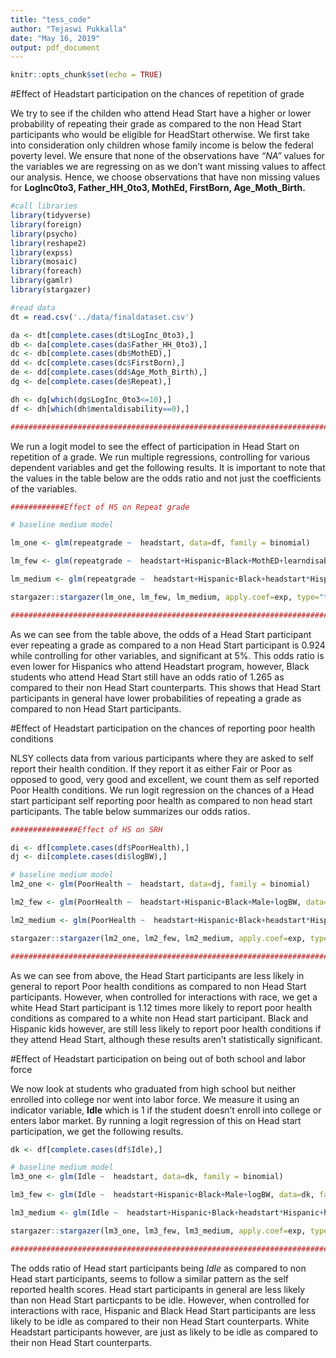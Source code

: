 ```yaml
---
title: "tess_code"
author: "Tejaswi Pukkalla"
date: "May 16, 2019"
output: pdf_document
---
```


```r
knitr::opts_chunk$set(echo = TRUE)
```

#Effect of Headstart participation on the chances of repetition of grade

We try to see if the childen who attend Head Start have a higher or lower probability of repeating their grade as compared to the non Head Start participants who would be eligible for HeadStart otherwise. We first take into consideration only children whose family income is below the federal poverty level. We ensure that none of the observations have *"NA"* values for the variables we are regressing on as we don't want missing values to affect our analysis. Hence, we choose observations that have non missing values for **LogInc0to3, Father_HH_0to3, MothEd, FirstBorn, Age_Moth_Birth.** 
```r
#call libraries
library(tidyverse)
library(foreign)
library(psycho)
library(reshape2)
library(expss)
library(mosaic)
library(foreach)
library(gamlr)
library(stargazer)

#read data
dt = read.csv('../data/finaldataset.csv')

da <- dt[complete.cases(dt$LogInc_0to3),]
db <- da[complete.cases(da$Father_HH_0to3),]
dc <- db[complete.cases(db$MothED),]
dd <- dc[complete.cases(dc$FirstBorn),]
de <- dd[complete.cases(dd$Age_Moth_Birth),]
dg <- de[complete.cases(de$Repeat),]

dh <- dg[which(dg$LogInc_0to3<=10),]
df <- dh[which(dh$mentaldisability==0),]

##########################################################################33
```

We run a logit model to see the effect of participation in Head Start on repetition of a grade. We run multiple regressions, controlling for various dependent variables and get the following results. It is important to note that the values in the table below are the odds ratio and not just the coefficients of the variables.

```r
############Effect of HS on Repeat grade

# baseline medium model

lm_one <- glm(repeatgrade ~  headstart, data=df, family = binomial)

lm_few <- glm(repeatgrade ~  headstart+Hispanic+Black+MothED+learndisability, data=df, family = binomial)

lm_medium <- glm(repeatgrade ~  headstart+Hispanic+Black+headstart*Hispanic+headstart*Black+Male+MothED+learndisability, data=df, family = binomial)

stargazer::stargazer(lm_one, lm_few, lm_medium, apply.coef=exp, type="text", title="Odds ratio of Head Start participants repeating a grade compared to non Head Start participants")

############################################################################
```

As we can see from the table above, the odds of a Head Start participant ever repeating a grade as compared to a non Head Start participant is 0.924 while controlling for other variables, and significant at 5%. This odds ratio is even lower for Hispanics who attend Headstart program, however, Black students who attend Head Start still have an odds ratio of 1.265 as compared to their non Head Start counterparts. This shows that Head Start participants in general have lower probabilities of repeating a grade as compared to non Head Start participants.

#Effect of Headstart participation on the chances of reporting poor health conditions

NLSY collects data from various participants where they are asked to self report their health condition. If they report it as either Fair or Poor as opposed to good, very good and excellent, we count them as self reported Poor Health conditions. We run logit regression on the chances of a Head start participant self reporting poor health as compared to non head start participants. The table below summarizes our odds ratios.

```r
###############Effect of HS on SRH

di <- df[complete.cases(df$PoorHealth),]
dj <- di[complete.cases(di$logBW),]

# baseline medium model
lm2_one <- glm(PoorHealth ~  headstart, data=dj, family = binomial)

lm2_few <- glm(PoorHealth ~  headstart+Hispanic+Black+Male+logBW, data=dj, family = binomial)

lm2_medium <- glm(PoorHealth ~  headstart+Hispanic+Black+headstart*Hispanic+headstart*Black+Male+logBW, data=dj, family = binomial)

stargazer::stargazer(lm2_one, lm2_few, lm2_medium, apply.coef=exp, type="text", title="Odds ratio of Head Start participants reporting poor health compared to non Head Start participants")

#######################################################################################
```

As we can see from above, the Head Start participants are less likely in general to report Poor health conditions as compared to non Head Start participants. However, when controlled for interactions with race, we get a white Head Start participant is 1.12 times more likely to report poor health conditions as compared to a white non Head start participant. Black and Hispanic kids however, are still less likely to report poor health conditions if they attend Head Start, although these results aren't statistically significant.

#Effect of Headstart participation on being out of both school and labor force

We now look at students who graduated from high school but neither enrolled into college nor went into labor force. We measure it using an indicator variable, **Idle** which is 1 if the student doesn't enroll into college or enters labor market. By running a logit regression of this on Head start participation, we get the following results.

```r
dk <- df[complete.cases(df$Idle),]

# baseline medium model
lm3_one <- glm(Idle ~  headstart, data=dk, family = binomial)

lm3_few <- glm(Idle ~  headstart+Hispanic+Black+Male+logBW, data=dk, family = binomial)

lm3_medium <- glm(Idle ~  headstart+Hispanic+Black+headstart*Hispanic+headstart*Black+Male+hsgrad, data=dk, family = binomial)

stargazer::stargazer(lm3_one, lm3_few, lm3_medium, apply.coef=exp, type="text", title="Odds ratio of Head Start participants being both out of school and labor force compared to non Head Start participants")

#######################################################################################
```

The odds ratio of Head start participants being *Idle* as compared to non Head start participants, seems to follow a similar pattern as the self reported health scores. Head start participants in general are less likely than non Head Start particpants to be idle. However, when controlled for interactions with race, Hispanic and Black Head Start participants are less likely to be idle as compared to their non Head Start counterparts. White Headstart participants however, are just as likely to be idle as compared to their non Head Start counterparts.